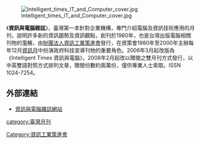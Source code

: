 [[File:Intelligent_times_IT_and_Computer_cover.jpg|thumb]]

《'''資訊與電腦雜誌'''》，臺灣第一本針對企業機構，專門介紹電腦及資訊技術應用的月刊，說明許多新的資訊趨勢及資訊觀點，創刊於1980年，也是台灣出版電腦相關刊物的濫觴，由[[財團法人資訊工業策進會|財團法人資訊工業策進會]]發行，在資策會1980年至2000年主辦每年12月[[資訊月|資訊月]]中扮演政府科技宣導刊物的重要角色。2006年3月起改版為《Intelligent Times 資訊與電腦》，2008年2月起改以贈閱之雙月刊方式發行，以中英雙語對照方式排列文章，贈閱份數約兩萬份，僅供專業人士索取。ISSN 1024-7254。

==外部連結==
*[https://web.archive.org/web/20070927130617/http://www.itmag.org.tw/ 資訊與電腦雜誌網站]

[[category:臺灣月刊|category:臺灣月刊]]

{{pub-stub}}
{{compu-stub}}
[[Category:資訊工業策進會|Category:資訊工業策進會]]